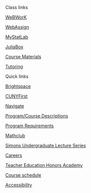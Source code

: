 <!-- autogenerated by julia sidebar-links.jl -->

::: {.d-grid .gap-0}
:::: {.card}
::::: {.card-header}
Class links
:::::

:::: {.nav  .flex-column aria-current="page"}
::::: {.btn .btn-light .text-start .px-0 .mx-0 .py-0 .my-0}
[<i class="bi bi-pencil"></i> WeBWorK](/WeBWorK/courses.html){.nav-link .nav-fill .table-hover .text-black}
:::::
::::: {.btn .btn-light .text-start .px-0 .mx-0 .py-0 .my-0}
[<i class="bi bi-pencil"></i> WebAssign](https://www.webassign.net/){.nav-link .nav-fill .table-hover .text-black}
:::::
::::: {.btn .btn-light .text-start .px-0 .mx-0 .py-0 .my-0}
[<i class="bi bi-pencil"></i> MyStatLab](https://mlm.pearson.com/northamerica/mystatlab/){.nav-link .nav-fill .table-hover .text-black}
:::::
::::: {.btn .btn-light .text-start .px-0 .mx-0 .py-0 .my-0}
[<i class="bi bi-terminal-fill"></i> JuliaBox](/juliabox){.nav-link .nav-fill .table-hover .text-black}
:::::
::::: {.btn .btn-light .text-start .px-0 .mx-0 .py-0 .my-0}
[<i class="bi bi-journals"></i> Course Materials](/Undergraduate/Courses/){.nav-link .nav-fill .table-hover .text-black}
:::::
::::: {.btn .btn-light .text-start .px-0 .mx-0 .py-0 .my-0}
[<i class="bi bi-person-circle"></i> Tutoring](/Undergraduate/Tutoring/){.nav-link .nav-fill .table-hover .text-black}
:::::
::::


::::
:::

::: {.d-grid .gap-0}
:::: {.card}

::::: {.card-header}
Quick links
:::::

:::: {.nav  .flex-column aria-current="page"}
::::: {.btn .btn-light .text-start .px-0 .mx-0 .py-0 .my-0}
[<i class="bi bi-list-check"></i> Brightspace](https://brightspace.cuny.edu/){.nav-link .nav-fill .table-hover .text-black}
:::::
::::: {.btn .btn-light .text-start .px-0 .mx-0 .py-0 .my-0}
[<i class="bi bi-person-lines-fill"></i> CUNYFirst](https://www.cuny.edu/about/administration/offices/cis/cunyfirst/){.nav-link .nav-fill .table-hover .text-black}
:::::
::::: {.btn .btn-light .text-start .px-0 .mx-0 .py-0 .my-0}
[<i class="bi bi-list-columns"></i> Navigate](https://csi-cuny.campus.eab.com/){.nav-link .nav-fill .table-hover .text-black}
:::::
::::: {.btn .btn-light .text-start .px-0 .mx-0 .py-0 .my-0}
[<i class="bi bi-ui-checks-grid"></i> Program/Course Descriptions](/Undergraduate/Major/){.nav-link .nav-fill .table-hover .text-black}
:::::
::::: {.btn .btn-light .text-start .px-0 .mx-0 .py-0 .my-0}
[<i class="bi bi-person-check-fill"></i> Program Requirements](/Undergraduate/AdvisingDocuments/){.nav-link .nav-fill .table-hover .text-black}
:::::
::::: {.btn .btn-light .text-start .px-0 .mx-0 .py-0 .my-0}
[<i class="bi bi-transparency"></i> Mathclub](https://math-csi-cuny.github.io/mathclub/){.nav-link .nav-fill .table-hover .text-black}
:::::
::::: {.btn .btn-light .text-start .px-0 .mx-0 .py-0 .my-0}
[<i class="bi bi-easel3-fill"></i> Simons Undergraduate Lecture Series](/Undergraduate/simons-undergraduate-lecture-series){.nav-link .nav-fill .table-hover .text-black}
:::::
::::: {.btn .btn-light .text-start .px-0 .mx-0 .py-0 .my-0}
[<i class="bi bi-door-open"></i> Careers](/Undergraduate/Career/){.nav-link .nav-fill .table-hover .text-black}
:::::
::::: {.btn .btn-light .text-start .px-0 .mx-0 .py-0 .my-0}
[<i class="bi bi-lightbulb"></i> Teacher Education Honors Academy](https://www.csi.cuny.edu/academics-and-research/specialized-programs/honors-programs/teacher-education-honors-academy){.nav-link .nav-fill .table-hover .text-black}
:::::
::::: {.btn .btn-light .text-start .px-0 .mx-0 .py-0 .my-0}
[<i class="bi bi-layout-wtf"></i> Course schedule](https://globalsearch.cuny.edu/CFGlobalSearchTool/search.jsp){.nav-link .nav-fill .table-hover .text-black}
:::::
::::: {.btn .btn-light .text-start .px-0 .mx-0 .py-0 .my-0}
[<i class="bi bi-universal-access"></i> Accessibility](ADA){.nav-link .nav-fill .table-hover .text-black}
:::::
::::


::::
:::
